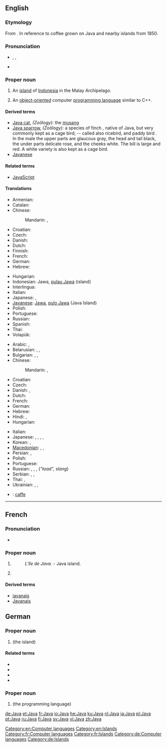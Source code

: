 {{also|java}}
==English==
{{wikipedia|mul=Java (programming language)}}

===Etymology===
From {{etyl|sa}} {{term|lang=sa|||tr=yava-dvipa|island of barley}}. {{rfscript|Devanagari}}
In reference to coffee grown on Java and nearby islands from 1850.

===Pronunciation===
* {{enPR|jäʹ-və}}, {{IPA|/ˈdʒɑːvə/}}, {{SAMPA|/"dZA:v@/}}
* {{rhymes|ɑːvə}}

===Proper noun===
{{en-proper noun}}

# An [[island]] of [[Indonesia]] in the Malay Archipelago.
# {{computing|trademark}} An [[object-oriented]] computer [[programming language]] similar to C++.

====Derived terms====
* [[Java cat]], ''(Zoölogy):'' the [[musang]]
* [[Java sparrow]], ''(Zoölogy):'' a species of finch {{qualifier|Padda oryzivora}}, native of Java, but very commonly kept as a cage bird; -- called also ricebird, and paddy bird . In the male the upper parts are glaucous gray, the head and tail black, the under parts delicate rose, and the cheeks white. The bill is large and red. A white variety is also kept as a cage bird.
* [[Javanese]]

====Related terms====
* [[JavaScript]]

====Translations====
{{trans-top|island of Indonesia}}
* Armenian: {{t|hy|Ճավա|tr=Č̣ava}}
* Catalan: {{t|ca|Java}}
* Chinese:
*: Mandarin: {{t-|cmn|爪哇|alt=爪哇(島)|sc=Hani}}, {{t-|cmn|爪哇|alt=爪哇(岛)|tr=Zhǎowā [(dǎo)] or Zhuǎwā [(dǎo)]|sc=Hani}}
* Croatian: {{t-|hr|Java|f}}
* Czech: {{t-|cs|Jáva|f}}
* Danish: {{t|da|Java}}
* Dutch: {{t|nl|Java|n}}
* Finnish: {{t+|fi|Jaava}}
* French: {{t|fr|Java|f}}
* German: {{t|de|Java}}
* Hebrew: {{t|he|ג'אווה}}
{{trans-mid}}
* Hungarian: {{t|hu|Jáva}}
* Indonesian: Jawa, [[pulau Jawa]] (island)
* Interlingua: {{t|ia|Java}}
* Italian: {{t-|it|Giava}}
* Japanese: {{t-|ja|ジャワ}}, {{t-|ja|ジャワ島}}
* [[Javanese]]: [[Jawa]], [[pulo Jawa]] (Java Island)
* Polish: {{t|pl|Jawa|f}}
* Portuguese: {{t+|pt|Java|f}}
* Russian: {{t+|ru|Ява|f|tr=Jáva}}
* Spanish: {{t-|es|Java}}
* Thai: {{t|th|ชวา|tr=chá-waa}}
* Volapük: {{t|vo|Yafeän|xs=Volapük}}
{{trans-bottom}}

{{trans-top|programming language}}
<!-- Trade marks are international. Therefore, make an entry only, if the word is NOT spelled Java in the language concerned or there's a gender to be applied-->
* Arabic: {{t|ar|جافا|f|tr=Jāfa, Java}}, {{t-|ar|Java|f|sc=Latn}}
* Belarusian: {{t|be|Джава|f|tr=Džáva|xs=Belarusian}}, {{t-|be|Ява|f|tr=Jáva|xs=Belarusian}}, {{t-|be|Java|f|tr=Džáva, Jáva|sc=Latn|xs=Belarusian}}
* Bulgarian: {{t|bg|Джава|f|tr=Džáva}}, {{t-|bg|Ява|f|tr=Jáva}}, {{t-|bg|Java|f|tr=Džáva, Jáva|sc=Latn}}
* Chinese:
*: Mandarin: {{t-|cmn|爪哇|tr=Zhǎowā or Zhuǎwā|sc=Hani}}, {{t-|cmn|Java|sc=Latn}}
* Croatian: {{t-|hr|Java|f}}
* Czech: {{t-|cs|Java|f}}
* Danish: {{t|da|java|n}}, {{t|da|Java|n}}
* Dutch: {{t+|nl|Java|n}}
* French: {{t+|fr|Java|m}}
* German: {{t+|de|Java|n}}
* Hebrew: {{t|he|ג'אווה}}
* Hindi: {{t|hi|जावा|tr=jāvā|xs=Hindi}}, {{t-|hi|Java|sc=Latn|xs=Hindi}}
* Hungarian: {{t|hu|Java}}
{{trans-mid}}
* Italian: {{t-|it|Java|m}}
* Japanese: {{t-|ja|ジャワ|tr=Jawa}}, {{t|ja|ジャバ|tr=Jaba}}, {{t|ja|ジャヴァ|tr=Java}}, {{t+|ja|Java|sc=Latn}},
* Korean: {{t|ko|자바|tr=Jaba|sc=Hang}}, {{t-|ko|Java|sc=Latn}}
* [[Macedonian]]: {{t|mk|Џава|f|tr=Džáva}}, {{t|mk|Јава|f|tr=Jáva}}, {{t-|mk|Java|f|tr=Džáva, Jáva|sc=Latn}}
* Persian: {{t|fa|جاوا|xs=Persian}}, {{t-|fa|Java|sc=Latn|xs=Persian}}
* Polish: {{t+|pl|Java}}
* Portuguese: {{t+|pt|Java|m}}
* Russian: {{t+|ru|Java|f|tr=Džáva, Jáva}}, {{t|ru|Джава|f|tr=Džáva}}, {{t+|ru|Ява|f|tr=Jáva}} {{qualifier|colloquial}}, {{t+|ru|жаба|f|alt=Жаба, жаба|tr=Žába}} (''"toad", slang'')
* Serbian: {{t|sr|Џава|f|tr=Džáva|sc=Cyrl}}, {{t|sr|Јава|f|tr=Jáva|sc=Cyrl}}, {{t-|sr|Java|f|tr=Džáva, Jáva|sc=Cyrl}}
* Thai: {{t|th|ชวา|tr=chá-waa}}, {{t-|th|Java|sc=Latn}}
* Ukrainian: {{t|uk|Джава|f|tr=Džáva|xs=Ukrainian}}, {{t-|uk|Ява|tr=Jáva|xs=Ukrainian}}, {{t-|uk|Java|f|tr=Džáva, Jáva|sc=Latn|xs=Ukrainian}}
{{trans-bottom}}

{{checktrans-top}}
* {{ttbc|ia}}: [[caffe]]
{{trans-bottom}}

[[Category:en:Computer languages]]
[[Category:en:Islands]]

----

==French==

===Pronunciation===
* {{IPA|lang=fr|/ʒa.va/}}

===Proper noun===
{{fr-proper noun|m}}

# {{l|en|Java}} {{gloss|Island}}
#: ''L'île de Java.'' - Java island.
# {{l|en|Java}}

====Derived terms====
* [[javanais]]
* [[Javanais]]

[[Category:fr:Computer languages]]
[[Category:fr:Islands]]

==German==
===Proper noun===
{{head|de|proper noun}}

# {{l|en|Java}} (the island)

====Related terms====
* {{l|de|Javaner}}
* {{l|de|Javanerin}}
* {{l|de|Javanisch}}
* {{l|de|javanisch}}

===Proper noun===
{{head|de|proper noun}}

# {{l|en|Java}} (the programming language)

[[Category:de:Computer languages]]
[[Category:de:Islands]]

[[de:Java]]
[[et:Java]]
[[fr:Java]]
[[io:Java]]
[[he:Java]]
[[ku:Java]]
[[nl:Java]]
[[ja:Java]]
[[pl:Java]]
[[pt:Java]]
[[ru:Java]]
[[fi:Java]]
[[sv:Java]]
[[vi:Java]]
[[zh:Java]]